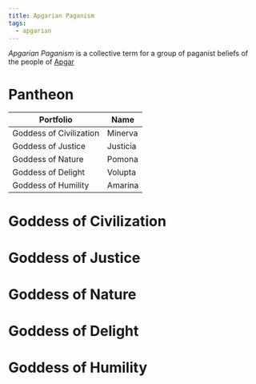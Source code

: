 ```yaml
---
title: Apgarian Paganism
tags:
  - apgarian
---
```


*Apgarian Paganism* is a collective term for a group of paganist beliefs of the
people of [Apgar](../../../locations/apgar.mdx)

# Pantheon

| Portfolio               | Name     |
| ----------------------- | -------- |
| Goddess of Civilization | Minerva  |
| Goddess of Justice      | Justicia |
| Goddess of Nature       | Pomona   |
| Goddess of Delight      | Volupta  |
| Goddess of Humility     | Amarina  |

# Goddess of Civilization

# Goddess of Justice

# Goddess of Nature

# Goddess of Delight

# Goddess of Humility
